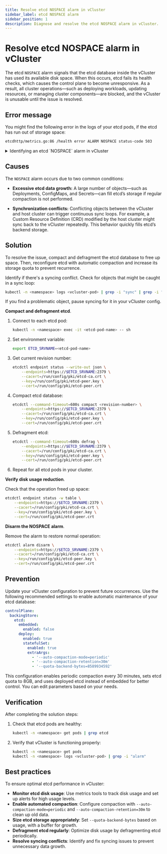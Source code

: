```yaml
---
title: Resolve etcd NOSPACE alarm in vCluster  
sidebar_label: etcd NOSPACE alarm  
sidebar_position: 1  
description: Diagnose and resolve the etcd NOSPACE alarm in vCluster.  
---
```



# Resolve etcd NOSPACE alarm in vCluster  

The etcd `NOSPACE` alarm signals that the etcd database inside the vCluster has used its available disk space. When this occurs, etcd fails its health checks, which causes the control plane to become unresponsive. As a result, all cluster operations—such as deploying workloads, updating resources, or managing cluster components—are blocked, and the vCluster is unusable until the issue is resolved.

## Error message

You might find the following error in the logs of your etcd pods, if the etcd has run out of storage space: 

```bash title="etcd NOSPACE alarm"
etcdhttp/metrics.go:86 /health error ALARM NOSPACE status-code 503
```

<details id="etcd-nospace-alarm">
<summary>Identifying an etcd `NOSPACE` alarm in vCluster</summary>

When interacting with the affected vCluster using `kubectl`, API requests fail with timeout errors:

```bash
Error from server: etcdserver: request timed out
```

Additionally, the etcd health metrics endpoint returns a `503` status code and the following error:

```text
etcdhttp/metrics.go:86 /health error ALARM NOSPACE status-code 503
```

To verify the `NOSPACE` alarm, run the following command against the etcd instance:

```bash
etcdctl alarm list --endpoints=https://$ETCD_SRVNAME:2379 [...]
```

The output displays the triggered alarm:

```text
memberID:XXXXX alarm:NOSPACE
```
</details>

## Causes

The `NOSPACE` alarm occurs due to two common conditions:

- **Excessive etcd data growth:** A large number of objects—such as Deployments, ConfigMaps, and Secrets—can fill etcd’s storage if regular compaction is not performed.

- **Synchronization conflicts:** Conflicting objects between the vCluster and host cluster can trigger continuous sync loops. For example, a Custom Resource Definition (CRD) modified by the host cluster might sync back to the vCluster repeatedly. This behavior quickly fills etcd’s backend storage.

## Solution

To resolve the issue, compact and defragment the etcd database to free up space. Then, reconfigure etcd with automatic compaction and increase its storage quota to prevent recurrence.

<Flow id="resolve-etcd-nospace-alarm">

<Step>

Identify if there's a syncing conflict. Check for objects that might be caught in a sync loop:

```bash
kubectl -n <namespace> logs <vcluster-pod> | grep -i "sync" | grep -i "error"
```
</Step>

If you find a problematic object, pause syncing for it in your vCluster config.

<Step>

**Compact and defragment etcd**.

1. Connect to each etcd pod:

   ```bash
   kubectl -n <namespace> exec -it <etcd-pod-name> -- sh
   ```

2. Set environment variable:

   ```bash
   export ETCD_SRVNAME=<etcd-pod-name>
   ```

3. Get current revision number:

   ```bash
   etcdctl endpoint status --write-out json \
       --endpoints=https://$ETCD_SRVNAME:2379 \
       --cacert=/run/config/pki/etcd-ca.crt \
       --key=/run/config/pki/etcd-peer.key \
       --cert=/run/config/pki/etcd-peer.crt
   ```

4. Compact etcd database:

   ```bash
   etcdctl --command-timeout=600s compact <revision-number> \
       --endpoints=https://$ETCD_SRVNAME:2379 \
       --cacert=/run/config/pki/etcd-ca.crt \
       --key=/run/config/pki/etcd-peer.key \
       --cert=/run/config/pki/etcd-peer.crt
   ```

5. Defragment etcd:

   ```bash
   etcdctl --command-timeout=600s defrag \
       --endpoints=https://$ETCD_SRVNAME:2379 \
       --cacert=/run/config/pki/etcd-ca.crt \
       --key=/run/config/pki/etcd-peer.key \
       --cert=/run/config/pki/etcd-peer.crt
   ```

6. Repeat for all etcd pods in your cluster.

</Step>

<Step>

**Verify disk usage reduction**.


Check that the operation freed up space:

```bash
etcdctl endpoint status -w table \
    --endpoints=https://$ETCD_SRVNAME:2379 \
    --cacert=/run/config/pki/etcd-ca.crt \
    --key=/run/config/pki/etcd-peer.key \
    --cert=/run/config/pki/etcd-peer.crt
```
</Step>

<Step>

**Disarm the NOSPACE alarm**.

Remove the alarm to restore normal operation:

```bash
etcdctl alarm disarm \
    --endpoints=https://$ETCD_SRVNAME:2379 \
    --cacert=/run/config/pki/etcd-ca.crt \
    --key=/run/config/pki/etcd-peer.key \
    --cert=/run/config/pki/etcd-peer.crt
```

</Step>
</Flow>

## Prevention

Update your vCluster configuration to prevent future occurrences. Use the following recommended settings to enable automatic maintenance of your etcd database:

```yaml title="vcluster.yaml"
controlPlane:
  backingStore:
    etcd:
      embedded:
        enabled: false
      deploy:
        enabled: true
        statefulSet:
          enabled: true
          extraArgs:
            - '--auto-compaction-mode=periodic'
            - '--auto-compaction-retention=30m'
            - '--quota-backend-bytes=8589934592'
```

This configuration enables periodic compaction every 30 minutes, sets etcd quota to 8GB, and uses deployed etcd instead of embedded for better control. You can edit parameters based on your needs.

## Verification

After completing the solution steps:

1. Check that etcd pods are healthy:

   ```bash
   kubectl -n <namespace> get pods | grep etcd
   ```

2. Verify that vCluster is functioning properly:

   ```bash
   kubectl -n <namespace> get pods
   kubectl -n <namespace> logs <vcluster-pod> | grep -i "alarm"
   ```

## Best practices

To ensure optimal etcd performance in vCluster:  

- **Monitor etcd disk usage**: Use metrics tools to track disk usage and set up alerts for high usage levels.  
- **Enable automated compaction**: Configure compaction with `--auto-compaction-mode=periodic` and `--auto-compaction-retention=30m` to clean up old data.  
- **Size etcd storage appropriately**: Set `--quota-backend-bytes` based on usage, with a buffer for growth.
- **Defragment etcd regularly**: Optimize disk usage by defragmenting etcd periodically.  
- **Resolve syncing conflicts**: Identify and fix syncing issues to prevent unnecessary data growth.  